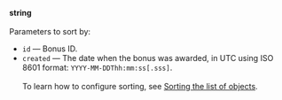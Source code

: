 **string**<br/><br/>Parameters to sort by:

- `id` — Bonus ID.
- `created` — The date when the bonus was awarded, in UTC using ISO 8601 format: `YYYY-MM-DDThh:mm:ss[.sss]`.<br/><br/>To learn how to configure sorting, see [Sorting the list of objects](/docs/api/sorting).
